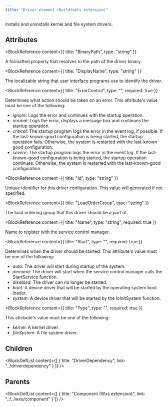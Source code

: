 ```yaml
---
title: "Driver element (Buildtools extension)"
---
```



Installs and uninstalls kernel and file system drivers.


## Attributes

<BlockWrapper>

  <BlockReference
    content={{
      title: "BinaryPath",
      type: "string"
    }}
  >
  A formatted property that resolves to the path of the driver binary.
  </BlockReference>

  <BlockReference
    content={{
      title: "DisplayName",
      type: "string"
    }}
  >
  The localizable string that user interface programs use to identify the driver.
  </BlockReference>

  <BlockReference
    content={{
      title: "ErrorControl",
      type: "",
      required: true
    }}
  >
  Determines what action should be taken on an error. This attribute's value must be one of the following:
  - *ignore*: Logs the error and continues with the startup operation.
  - *normal*: Logs the error, displays a message box and continues the startup operation.
  - *critical*: The startup program logs the error in the event log, if possible. If the last-known-good configuration is being started, the startup operation fails. Otherwise, the system is restarted with the last-known good configuration.
  - *severe*: The startup program logs the error in the event log. If the last-known-good configuration is being started, the startup operation continues. Otherwise, the system is restarted with the last-known-good configuration.
  </BlockReference>

  <BlockReference
    content={{
      title: "Id",
      type: "string"
    }}
  >
  Unique identifier for this driver configuration. This value will generated if not specified.
  </BlockReference>

  <BlockReference
    content={{
      title: "LoadOrderGroup",
      type: "string"
    }}
  >
  The load ordering group that this driver should be a part of.
  </BlockReference>

  <BlockReference
    content={{
      title: "Name",
      type: "string",
      required: true
    }}
  >
  Name to register with the service control manager.
  </BlockReference>

  <BlockReference
    content={{
      title: "Start",
      type: "",
      required: true
    }}
  >
  Determines when the driver should be started. This attribute's value must be one of the following:
  - *auto*: The driver will start during startup of the system.
  - *demand*: The driver will start when the service control manager calls the StartService function.
  - *disabled*: The driver can no longer be started.
  - *boot*: A device driver that will be started by the operating system boot loader.
  - *system*: A device driver that will be started by the IoInitSystem function.
  </BlockReference>

  <BlockReference
    content={{
      title: "Type",
      type: "",
      required: true
    }}
  >
   This attribute's value must be one of the following:
  - *kernel*: A kernel driver.
  - *fileSystem*: A file system driver.
  </BlockReference>

</BlockWrapper>

## Children

<BlockDefList content={[
    {
      title: "DriverDependency",
      link: "../driverdependency"
    }
  ]}
/>

## Parents

<BlockDefList content={[
    {
      title: "Component (Wxs extension)",
      link: "../../wxs/component"
    }
  ]}
/>